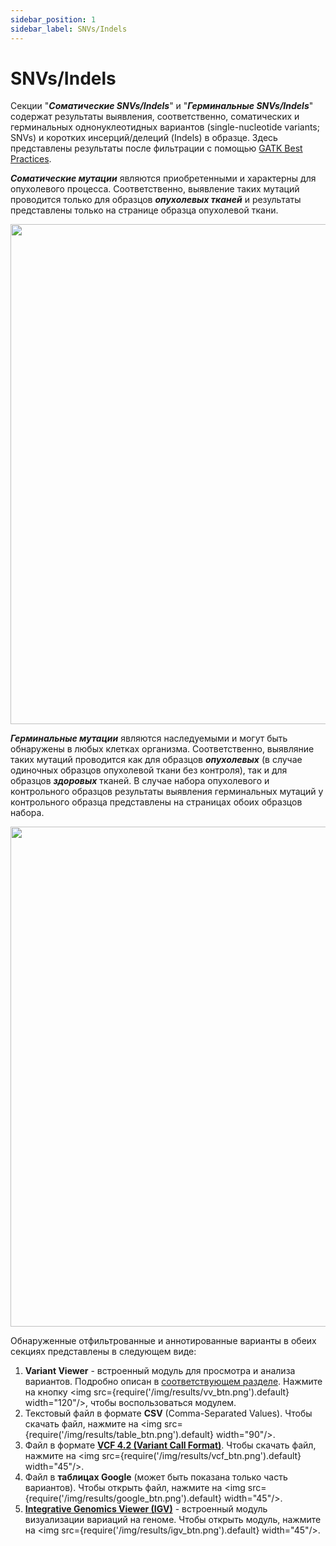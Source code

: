 ```yaml
---
sidebar_position: 1
sidebar_label: SNVs/Indels
---
```


# SNVs/Indels

Секции "***Соматические SNVs/Indels***" и "***Герминальные SNVs/Indels***" содержат результаты
выявления, соответственно, соматических и герминальных однонуклеотидных вариантов (single-nucleotide
variants; SNVs) и коротких инсерций/делеций (Indels) в образце. Здесь представлены результаты после
фильтрации с
помощью [GATK Best Practices](https://gatk.broadinstitute.org/hc/en-us/sections/360007226651-Best-Practices-Workflows).

***Соматические мутации*** являются приобретенными и характерны для опухолевого процесса.
Соответственно, выявление таких мутаций проводится только для образцов ***опухолевых тканей*** и
результаты представлены только на странице образца опухолевой ткани.

<p align="center">
<img src={require('/img/results/somatic_snvs.png').default} width="800"/>
</p>

***Герминальные мутации*** являются наследуемыми и могут быть обнаружены в любых клетках организма. Соответственно, 
выявляние таких мутаций проводится как для образцов ***опухолевых*** (в случае одиночных
образцов опухолевой ткани без контроля), так и для образцов ***здоровых*** тканей.
В случае набора опухолевого и контрольного образцов результаты выявления герминальных мутаций у контрольного
образца представлены на страницах обоих образцов набора.

<p align="center">
<img src={require('/img/results/germline_snvs.png').default} width="800"/>
</p>

Обнаруженные отфильтрованные и аннотированные варианты в обеих секциях представлены в следующем виде:

1. **Variant Viewer** - встроенный модуль для просмотра и анализа вариантов. Подробно описан 
в [соответствующем разделе](/results/main/snvs_indels/variant-viewer). Нажмите на 
кнопку <img src={require('/img/results/vv_btn.png').default} width="120"/>, чтобы воспользоваться модулем.
2. Текстовый файл в формате **CSV** (Comma-Separated Values). Чтобы скачать файл,
нажмите на <img src={require('/img/results/table_btn.png').default} width="90"/>.
3. Файл в формате **[VCF 4.2 (Variant Call Format)](http://samtools.github.io/hts-specs/VCFv4.2.pdf)**.
Чтобы скачать файл, нажмите на <img src={require('/img/results/vcf_btn.png').default} width="45"/>.
4. Файл в **таблицах Google** (может быть показана только часть вариантов). Чтобы открыть файл, нажмите
на <img src={require('/img/results/google_btn.png').default} width="45"/>.
5. **[Integrative Genomics Viewer (IGV)](https://software.broadinstitute.org/software/igv/)** - встроенный модуль 
визуализации вариаций на геноме. Чтобы открыть модуль, нажмите 
на <img src={require('/img/results/igv_btn.png').default} width="45"/>.
